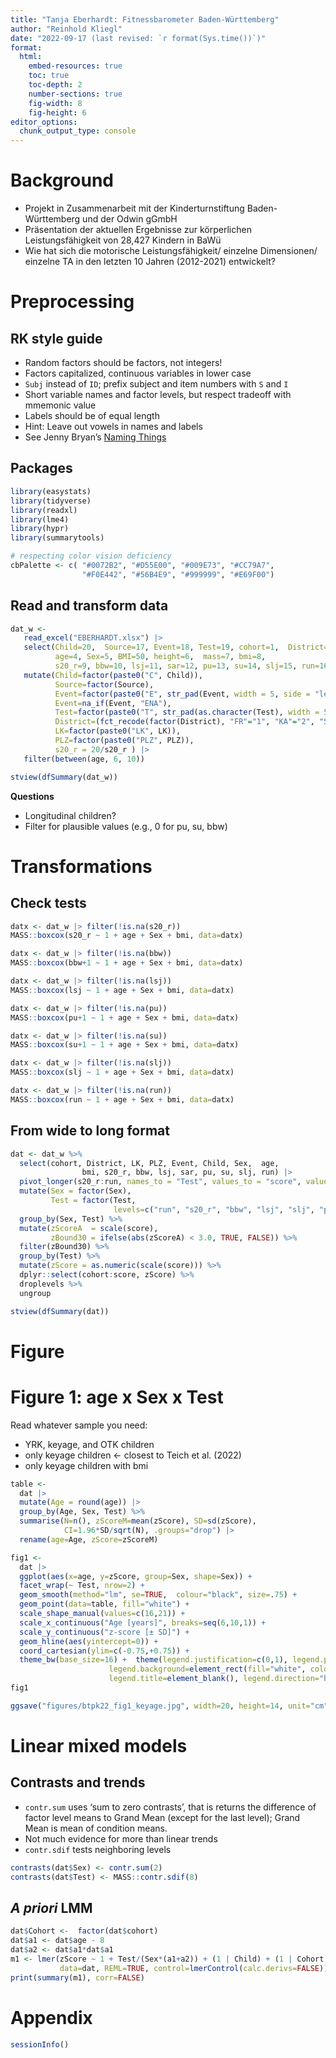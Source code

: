 ```yaml
---
title: "Tanja Eberhardt: Fitnessbarometer Baden-Württemberg"
author: "Reinhold Kliegl"
date: "2022-09-17 (last revised: `r format(Sys.time())`)"
format: 
  html:
    embed-resources: true
    toc: true
    toc-depth: 2
    number-sections: true
    fig-width: 8
    fig-height: 6
editor_options: 
  chunk_output_type: console
---
```


# Background
+ Projekt in Zusammenarbeit mit der Kinderturnstiftung Baden-Württemberg und der Odwin gGmbH
+ Präsentation der aktuellen Ergebnisse zur körperlichen Leistungsfähigkeit von 28,427 Kindern in BaWü
+ Wie hat sich die motorische Leistungsfähigkeit/ einzelne Dimensionen/ einzelne TA in den letzten 10 Jahren (2012-2021) entwickelt? 

# Preprocessing

## RK style guide

+ Random factors should be factors, not integers!
+ Factors capitalized, continuous variables in lower case
+ `Subj` instead of `ID`; prefix subject and item numbers with `S` and `I` 
+ Short variable names and factor levels, but respect tradeoff with mmemonic value
+ Labels should be of equal length
+ Hint: Leave out vowels in names and labels
+ See Jenny Bryan's [Naming Things](https://docplayer.net/55248970-Naming-things-prepared-by-jenny-bryan-for-reproducible-science-workshop.html)

## Packages

```r
library(easystats)
library(tidyverse)
library(readxl)
library(lme4)
library(hypr)
library(summarytools)

# respecting color vision deficiency
cbPalette <- c( "#0072B2", "#D55E00", "#009E73", "#CC79A7",
                "#F0E442", "#56B4E9", "#999999", "#E69F00")
```

## Read and transform data

```r
dat_w <- 
   read_excel("EBERHARDT.xlsx") |> 
   select(Child=20,  Source=17, Event=18, Test=19, cohort=1,  District=3, LK=21, PLZ,
          age=4, Sex=5, BMI=50, height=6,  mass=7, bmi=8, 
          s20_r=9, bbw=10, lsj=11, sar=12, pu=13, su=14, slj=15, run=16) |> 
   mutate(Child=factor(paste0("C", Child)),
          Source=factor(Source),
          Event=factor(paste0("E", str_pad(Event, width = 5, side = "left", pad = "0"))),
          Event=na_if(Event, "ENA"),
          Test=factor(paste0("T", str_pad(as.character(Test), width = 5, side = "left", pad = "0"))),
          District=(fct_recode(factor(District), "FR"="1", "KA"="2", "S"="3", "TÜ"="4")),
          LK=factor(paste0("LK", LK)),
          PLZ=factor(paste0("PLZ", PLZ)),
          s20_r = 20/s20_r ) |> 
   filter(between(age, 6, 10))  

stview(dfSummary(dat_w))
```

**Questions**

+ Longitudinal children?
+ Filter for plausible values (e.g., 0 for pu, su, bbw)

# Transformations

## Check tests

```r
datx <- dat_w |> filter(!is.na(s20_r))
MASS::boxcox(s20_r ~ 1 + age + Sex + bmi, data=datx)

datx <- dat_w |> filter(!is.na(bbw))
MASS::boxcox(bbw+1 ~ 1 + age + Sex + bmi, data=datx)

datx <- dat_w |> filter(!is.na(lsj))
MASS::boxcox(lsj ~ 1 + age + Sex + bmi, data=datx)

datx <- dat_w |> filter(!is.na(pu))
MASS::boxcox(pu+1 ~ 1 + age + Sex + bmi, data=datx)

datx <- dat_w |> filter(!is.na(su))
MASS::boxcox(su+1 ~ 1 + age + Sex + bmi, data=datx)

datx <- dat_w |> filter(!is.na(slj))
MASS::boxcox(slj ~ 1 + age + Sex + bmi, data=datx)

datx <- dat_w |> filter(!is.na(run))
MASS::boxcox(run ~ 1 + age + Sex + bmi, data=datx)
```

## From wide to long format 

```r
dat <- dat_w %>% 
  select(cohort, District, LK, PLZ, Event, Child, Sex,  age,  
                bmi, s20_r, bbw, lsj, sar, pu, su, slj, run) |> 
  pivot_longer(s20_r:run, names_to = "Test", values_to = "score", values_drop_na = TRUE) |> 
  mutate(Sex = factor(Sex),
         Test = factor(Test, 
                       levels=c("run", "s20_r", "bbw", "lsj", "slj", "pu", "su", "sar"))) |> 
  group_by(Sex, Test) %>%
  mutate(zScoreA  = scale(score),
         zBound30 = ifelse(abs(zScoreA) < 3.0, TRUE, FALSE)) %>% 
  filter(zBound30) %>% 
  group_by(Test) %>%
  mutate(zScore = as.numeric(scale(score))) %>% 
  dplyr::select(cohort:score, zScore) %>% 
  droplevels %>% 
  ungroup

stview(dfSummary(dat))
```

# Figure 
# Figure 1:  age x Sex x Test

Read whatever sample you need:

+ YRK, keyage, and OTK children
+ only keyage children  <- closest to Teich et al. (2022)
+ only keyage children with bmi 

```r
table <- 
  dat |>  
  mutate(Age = round(age)) |> 
  group_by(Age, Sex, Test) %>% 
  summarise(N=n(), zScoreM=mean(zScore), SD=sd(zScore), 
            CI=1.96*SD/sqrt(N), .groups="drop") |> 
  rename(age=Age, zScore=zScoreM)

fig1 <- 
  dat |> 
  ggplot(aes(x=age, y=zScore, group=Sex, shape=Sex)) +  
  facet_wrap(~ Test, nrow=2) +
  geom_smooth(method="lm", se=TRUE,  colour="black", size=.75) +
  geom_point(data=table, fill="white") + 
  scale_shape_manual(values=c(16,21)) +
  scale_x_continuous("Age [years]", breaks=seq(6,10,1)) +
  scale_y_continuous("z-score [± SD]") + 
  geom_hline(aes(yintercept=0)) + 
  coord_cartesian(ylim=c(-0.75,+0.75)) +
  theme_bw(base_size=16) +  theme(legend.justification=c(0,1), legend.position=c(0, 1), 
                      legend.background=element_rect(fill="white", color="black"),
                      legend.title=element_blank(), legend.direction="horizontal")
fig1

ggsave("figures/btpk22_fig1_keyage.jpg", width=20, height=14, unit="cm")
```

# Linear mixed models

## Contrasts and trends

+ `contr.sum` uses ‘sum to zero contrasts’, that is returns the difference of factor level means to Grand Mean (except for the last level); Grand Mean is mean of condition means. 
+ Not much evidence for more than linear trends
+ `contr.sdif` tests neighboring levels

```r
contrasts(dat$Sex) <- contr.sum(2)
contrasts(dat$Test) <- MASS::contr.sdif(8)
```

## _A priori_ LMM

```r
dat$Cohort <-  factor(dat$cohort)
dat$a1 <- dat$age - 8
dat$a2 <- dat$a1*dat$a1
m1 <- lmer(zScore ~ 1 + Test/(Sex*(a1+a2)) + (1 | Child) + (1 | Cohort), 
           data=dat, REML=TRUE, control=lmerControl(calc.derivs=FALSE))
print(summary(m1), corr=FALSE)
```

# Appendix

```r
sessionInfo()
```
